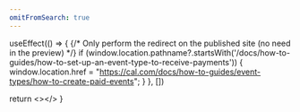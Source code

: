 ```yaml
---
omitFromSearch: true
---
```



  useEffect(() => {
    {/* Only perform the redirect on the published site (no need in the preview) */}
    if (window.location.pathname?.startsWith('/docs/how-to-guides/how-to-set-up-an-event-type-to-receive-payments')) {
      window.location.href = "https://cal.com/docs/how-to-guides/event-types/how-to-create-paid-events";
    }
  }, [])
  
  return <></>
}

<Redirect />
